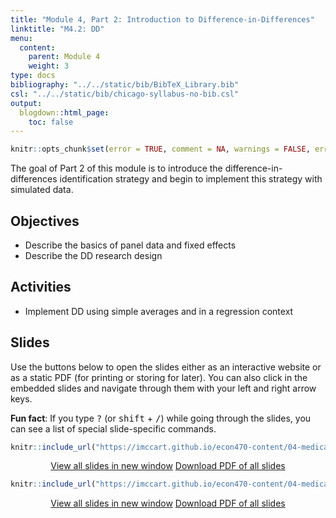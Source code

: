 ```yaml
---
title: "Module 4, Part 2: Introduction to Difference-in-Differences"
linktitle: "M4.2: DD"
menu:
  content:
    parent: Module 4
    weight: 3
type: docs
bibliography: "../../static/bib/BibTeX_Library.bib"
csl: "../../static/bib/chicago-syllabus-no-bib.csl"
output:
  blogdown::html_page:
    toc: false
---
```


```r
knitr::opts_chunk$set(error = TRUE, comment = NA, warnings = FALSE, errors = FALSE, messages = FALSE, tidy = FALSE, echo = FALSE)
```

The goal of Part 2 of this module is to introduce the difference-in-differences identification strategy and begin to implement this strategy with simulated data.


## Objectives
- Describe the basics of panel data and fixed effects
- Describe the DD research design

## Activities 
- Implement DD using simple averages and in a regression context


## Slides

Use the buttons below to open the slides either as an interactive website or as a static PDF (for printing or storing for later). You can also click in the embedded slides and navigate through them with your left and right arrow keys.

:::fyi
**Fun fact**: If you type <kbd>?</kbd> (or <kbd>shift</kbd> + <kbd>/</kbd>) while going through the slides, you can see a list of special slide-specific commands.
:::


<center>

```r
knitr::include_url("https://imccart.github.io/econ470-content/04-medicaid-uninsurance/04-dd-part0.html")
```


<p><a class="btn btn-primary btn-lg" target="_blank" href="https://imccart.github.io/econ470-content/04-medicaid-uninsurance/04-dd-part0.html"><i class="fas fa-external-link-alt"></i> View all slides in new window</a> <a class="btn btn-primary btn-lg" target="_blank" href="https://imccart.github.io/econ470-content/04-medicaid-uninsurance/04-dd-part0.pdf" role="button"><i class="far fa-file-pdf"></i> Download PDF of all slides</a></p>

</center>


<center>

```r
knitr::include_url("https://imccart.github.io/econ470-content/04-medicaid-uninsurance/04-dd-part1.html")
```


<p><a class="btn btn-primary btn-lg" target="_blank" href="https://imccart.github.io/econ470-content/04-medicaid-uninsurance/04-dd-part1.html"><i class="fas fa-external-link-alt"></i> View all slides in new window</a> <a class="btn btn-primary btn-lg" target="_blank" href="https://imccart.github.io/econ470-content/04-medicaid-uninsurance/04-dd-part1.pdf" role="button"><i class="far fa-file-pdf"></i> Download PDF of all slides</a></p>

</center>




